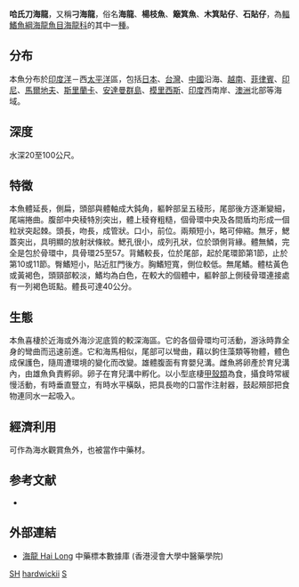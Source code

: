 {{Speciesbox 
| taxon = Solegnathus hardwickii
| status = DD
| status_system = IUCN3.1
| authority =  [[Gray|Gray]], 1830
| synonyms = *''Solegnathus polyprion''<br /><small>Gray, 1830</small>
*''Syngnathus hardwickii''<br /><small>Gray, 1830</small>
}}

'''哈氏刀海龍'''，又稱'''刁海龍'''，俗名'''海龍'''、'''楊枝魚'''、'''簸箕魚'''、'''木箕貼仔'''、'''石貼仔'''，為[[輻鰭魚綱|輻鰭魚綱]][[海龍魚目|海龍魚目]][[海龍科_(魚類)|海龍科]]的其中一[[種|種]]。

==分布==
本魚分布於[[印度洋|印度洋]]－西[[太平洋|太平洋]]區，包括[[日本|日本]]、[[台灣|台灣]]、[[中國|中國]]沿海、[[越南|越南]]、[[菲律賓|菲律賓]]、[[印尼|印尼]]、[[馬爾地夫|馬爾地夫]]、[[斯里蘭卡|斯里蘭卡]]、[[安達曼群島|安達曼群島]]、[[模里西斯|模里西斯]]、[[印度|印度]]西南岸、[[澳洲|澳洲]]北部等海域。

==深度==
水深20至100公尺。

==特徵==
本魚體延長，側扁，頭部與體軸成大鈍角，軀幹部呈五稜形，尾部後方逐漸變細，尾端捲曲。腹部中央稜特別突出，體上稜脊粗糙，個骨環中央及各間盾均形成一個粒狀突起棘。頭長，吻長，成管狀。口小，前位。兩頰短小，略可伸縮。無牙，鰓蓋突出，具明顯的放射狀條紋。鰓孔很小，成列孔狀，位於頭側背緣。體無鱗，完全是包於骨環中，具骨環25至57。背鰭較長，位於尾部，起於尾環節第1節，止於第10或11節。臀鰭短小，貼近肛門後方。胸鰭短寬，側位較低。無尾鰭。體枯黃色或黃褐色，頭頸部較淡，鰭均為白色，在較大的個體中，軀幹部上側稜骨環連接處有一列褐色斑點。體長可達40公分。

==生態==
本魚喜棲於近海或外海沙泥底質的較深海區。它的各個骨環均可活動，游泳時靠全身的彎曲而迅速前進。它和海馬相似，尾部可以彎曲，藉以鉤住藻類等物體，體色成保護色，隨周遭環境的變化而改變。雄體腹面有育嬰兒溝。雌魚將卵產於育兒溝內，由雄魚負責孵卵。卵子在育兒溝中孵化。以小型底棲[[甲殼類|甲殼類]]為食，攝食時常緩慢活動，有時垂直豎立，有時水平橫臥，把具長吻的口當作注射器，鼓起頰部把食物連同水一起吸入。

==經濟利用==
可作為海水觀賞魚外，也被當作中藥材。

==参考文献==
{{reflist}}
* {{TaiBNET| zh=哈氏柄頜海龍 | id=381126 | binomial=Solegnathus hardwickii | authority=Gray, 1830 | var= | accessdate=2013-01-24}}

==外部連結==
* [http://libproject.hkbu.edu.hk/was40/detail?channelid=44273&searchword=herb_id=D00295 海龍 Hai Long]{{Wayback|url=http://libproject.hkbu.edu.hk/was40/detail?channelid=44273&searchword=herb_id=D00295 |date=20160304111541 }} 中藥標本數據庫 (香港浸會大學中醫藥學院) {{zh-hant}}{{en}}
{{Taxonbar|from=Q3235098}}

[[Category:IUCN红色名录数据缺乏物种|SH]]
[[Category:刀海龍屬|hardwickii]]
[[Category:1830年描述的鱼类|S]]